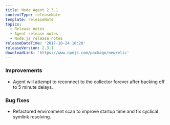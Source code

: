 ```yaml
---
title: Node Agent 2.3.1
contentType: releaseNote
template: releaseNote
topics:
  - Release notes
  - Agent release notes
  - Node.js release notes
releaseDateTime: '2017-10-24 10:20'
releaseVersion: 2.3.1
downloadLink: 'https://www.npmjs.com/package/newrelic'
---
```


### Improvements

* Agent will attempt to reconnect to the collector forever after backing off to 5 minute delays.

### Bug fixes

* Refactored environment scan to improve startup time and fix cyclical symlink resolving.
